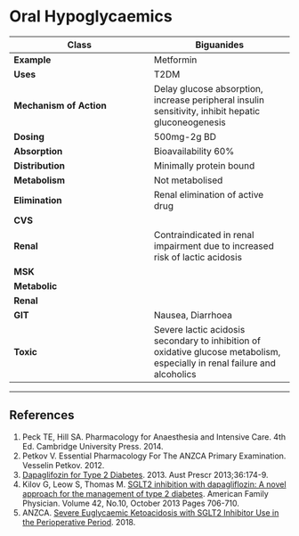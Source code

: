 # Oral Hypoglycaemics


|Class|Biguanides|Sulfonylureas|Glitazones|Gliflozins
|--|--|
|**Example**|Metformin|Gliclazide|Pioglitazone|Dapagliflozin
|**Uses**|T2DM|T2DM|T2DM|T2DM
|**Mechanism of Action**|Delay glucose absorption, increase peripheral insulin sensitivity, inhibit hepatic gluconeogenesis|Increase insulin secretion from pancreatic β-cells. May increase insulin sensitivity|Activates the intranuclear PPARγ receptor, affecting gene translation and increasing insulin sensitivity|Inhibits glucose reabsorption by the S-GLUT~2~ co-transporter in the kidney, increasing glucose elimination in urine
|**Dosing**|500mg-2g BD|40-160mg BD|15-30mg daily|5-10mg daily|
|**Absorption**|Bioavailability 60%|Bioavailability 80%|High bioavailability. Delayed onset and late peak effect given MoA|Bioavailability > 75%
|**Distribution**|Minimally protein bound|Extensively bound to albumin by non-ionic forces, such that they do not tend to displace other highly protein bound drugs|Low V~D~ (0.6L.kg^-1^)||
|**Metabolism**|Not metabolised|Partial hepatic to inactive metabolites|Extensive hepatic phase I to inactive and active metabolites|Extensive hepatic to inactive metabolites
|**Elimination**|Renal elimination of active drug|Renal elimination of active drug and inactive metabolites|Renal and GI elimination of active and inactive metabolites|Renal of inactive drug
|**CVS**|||May precipitate fluid retention||
|**Renal**|Contraindicated in renal impairment due to increased risk of lactic acidosis|||Contraindicated in renal impairment (< 60ml.min^-1^) as it has no benefit|
|**MSK**||Photosensitivity|||
|**Metabolic**||↑ Appetite, weight gain. Hypoglycaemia in fasting.||Weight loss, reduced insulin requirements|
|**Renal**||||Increased UTI and thrush risk|
|**GIT**|Nausea, Diarrhoea|Cholestasis|||
|**Toxic**|Severe lactic acidosis secondary to inhibition of oxidative glucose metabolism, especially in renal failure and alcoholics|Cross placenta, causing foetal hypoglycaemia.||May lead to **euglycaemic diabetic ketoacidosis** due to blunted insulin production in the face of stress hormones. Consider in patients with DKA symptoms (drowsiness, abdominal pain, nausea/vomiting), elevated ketones, and metabolic acidosis in the setting of a normal BSL.|

---
## References

1. Peck TE, Hill SA. Pharmacology for Anaesthesia and Intensive Care. 4th Ed. Cambridge University Press. 2014.\
2. Petkov V. Essential Pharmacology For The ANZCA Primary Examination. Vesselin Petkov. 2012.
3. [Dapaglifozin for Type 2 Diabetes](https://www.nps.org.au/australian-prescriber/articles/dapagliflozin). 2013. Aust Prescr 2013;36:174-9.
4. Kilov G, Leow S, Thomas M. [SGLT2 inhibition with dapagliflozin: A novel approach for the management of type 2 diabetes](http://www.racgp.org.au/afp/2013/october/sglt2-inhibition-with-dapagliflozin/). American Family Physician. Volume 42, No.10, October 2013 Pages 706-710.
5. ANZCA. [Severe Euglycaemic Ketoacidosis with SGLT2 Inhibitor Use in the Perioperative Period](http://www.anzca.edu.au/documents/alert-dka-and-oral-hypoglycaemics-20180215.pdf). 2018.
